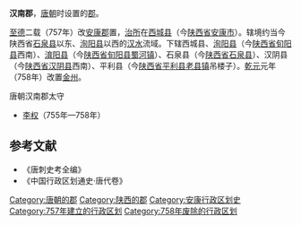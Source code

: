 '''汉南郡'''，[[唐朝|唐朝]]时设置的[[郡|郡]]。

[[至德_(唐朝)|至德]]二载（757年）改[[安康郡|安康郡]]置，[[治所|治所]]在[[西城县_(西汉)|西城县]]（今[[陕西省|陕西省]][[安康市|安康市]]）。辖境约当今陕西省[[石泉县|石泉县]]以东、[[洵阳县|洵阳县]]以西的[[汉水|汉水]]流域。下辖西城县、[[洵阳县|洵阳县]]（今[[陕西省|陕西省]][[旬阳县|旬阳县]]西南）、[[淯阳县|淯阳县]]（今[[陕西省|陕西省]][[旬阳县|旬阳县]][[蜀河镇|蜀河镇]]）、石泉县（今[[陕西省|陕西省]][[石泉县|石泉县]]）、汉阴县（今[[陕西省|陕西省]][[汉阴县|汉阴县]]西南）、平利县（今[[陕西省|陕西省]][[平利县|平利县]][[老县镇|老县镇]]吊楼子）。[[乾元_(唐朝)|乾元]]元年（758年）改置[[金州_(西魏)|金州]]。
;唐朝汉南郡太守
*[[李权|李权]]（755年—758年）

==参考文献==
*《唐刺史考全编》
*《中国行政区划通史·唐代卷》

{{唐朝行政区划小作品}}
{{DEFAULTSORT:H}}
[[Category:唐朝的郡|Category:唐朝的郡]]
[[Category:陕西的郡|Category:陕西的郡]]
[[Category:安康行政区划史|Category:安康行政区划史]]
[[Category:757年建立的行政区划|Category:757年建立的行政区划]]
[[Category:758年废除的行政区划|Category:758年废除的行政区划]]
